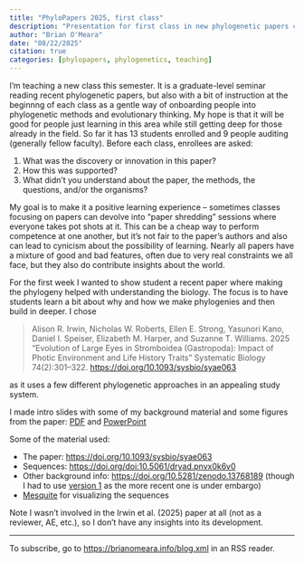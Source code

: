```yaml
---
title: "PhyloPapers 2025, first class"
description: "Presentation for first class in new phylogenetic papers class, focused on tree building"
author: "Brian O'Meara"
date: "08/22/2025"
citation: true
categories: [phylopapers, phylogenetics, teaching] 
---
```


I'm teaching a new class this semester. It is a graduate-level seminar reading recent phylogenetic papers, but also with a bit of instruction at the beginnng of each class as a gentle way of onboarding people into phylogenetic methods and evolutionary thinking. My hope is that it will be good for people just learning in this area while still getting deep for those already in the field. So far it has 13 students enrolled and 9 people auditing (generally fellow faculty). Before each class, enrollees are asked:

1. What was the discovery or innovation in this paper?
2. How this was supported?
3. What didn't you understand about the paper, the methods, the questions, and/or the organisms?

My goal is to make it a positive learning experience -- sometimes classes focusing on papers can devolve into "paper shredding" sessions where everyone takes pot shots at it. This can be a cheap way to perform competence at one another, but it's not fair to the paper's authors and also can lead to cynicism about the possibility of learning. Nearly all papers have a mixture of good and bad features, often due to very real constraints we all face, but they also do contribute insights about the world.

For the first week I wanted to show student a recent paper where making the phylogeny helped with understanding the biology. The focus is to have students learn a bit about why and how we make phylogenies and then build in deeper. I chose

> Alison R. Irwin, Nicholas W. Roberts, Ellen E. Strong, Yasunori Kano, Daniel I. Speiser, Elizabeth M. Harper, and Suzanne T. Williams. 2025 “Evolution of Large Eyes in Stromboidea (Gastropoda): Impact of Photic Environment and Life History Traits” Systematic Biology 74(2):301–322. <https://doi.org/10.1093/sysbio/syae063>

as it uses a few different phylogenetic approaches in an appealing study system. 

I made intro slides with some of my background material and some figures from the paper: [PDF](IrwinEtAl2025_BuildingPhylogenies.pdf) and [PowerPoint](IrwinEtAl2025_BuildingPhylogenies.pdf.pptx)

Some of the material used:

* The paper: <https://doi.org/10.1093/sysbio/syae063>
* Sequences: <https://doi.org/doi:10.5061/dryad.pnvx0k6v0>
* Other background info: <https://doi.org/10.5281/zenodo.13768189> (though I had to use [version 1](https://zenodo.org/records/8260767) as the more recent one is under embargo)
* [Mesquite](https://www.mesquiteproject.org) for visualizing the sequences

Note I wasn't involved in the Irwin et al. (2025) paper at all (not as a reviewer, AE, etc.), so I don't have any insights into its development.

___

To subscribe, go to <https://brianomeara.info/blog.xml> in an RSS reader.